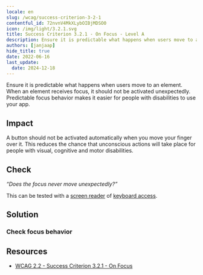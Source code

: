 ```yaml
---
locale: en
slug: /wcag/success-criterion-3-2-1
contentful_id: 72nvnV4MkXLybOIBjMDSO0
icon: /img/light/3.2.1.svg
title: Success Criterion 3.2.1 - On Focus - Level A
description: Ensure it is predictable what happens when users move to an element. When an element receives focus, it should not be activated unexpectedly. Predictable focus behavior makes it easier for people with disabilities to use your app.
authors: [janjaap]
hide_title: true
date: 2022-06-16
last_update:
  date: 2024-12-18
---
```


<Hero
  title="On Focus"
  image="/img/light/3.2.1.svg"
  alt="WCAG 3.2.1 icon"
  prefix="Success Criterion 3.2.1"
  suffix="Level A"
/>

Ensure it is predictable what happens when users move to an element. When an element receives focus, it should not be activated unexpectedly. Predictable focus behavior makes it easier for people with disabilities to use your app.

## Impact

A button should not be activated automatically when you move your finger over it. This reduces the chance that unconscious actions will take place for people with visual, cognitive and motor disabilities.

## Check

*“Does the focus never move unexpectedly?”*

This can be tested with a [screen reader](/en/stats/screen-reader) of [keyboard access](/en/stats/keyboard-access).

## Solution

### Check focus behavior

<CodeSample id="element-focus" locale="en"/>

## Resources

- [WCAG 2.2 - Success Criterion 3.2.1 - On Focus](https://www.w3.org/TR/WCAG22/#on-focus)
